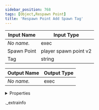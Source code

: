 ```yaml
---
sidebar_position: 768
tags: [Object,Respawn Point]
title: 'Respawn Point Add Spawn Tag'
---
```






<IChip uuid="3e936c68-9fbf-4ace-89a3-68156859db19" />

| Input Name | Input Type |
|-----------|-----------|
| *No name.* | exec |
| Spawn Point | player spawn point v2 |
| Tag | string |

| Output Name | Output Type |
|-----------|-----------|
| *No name.* | exec |


<details>
  <summary>Properties</summary>
  <div>
    <div>
    <table>
      <thead>
        <tr>
          <th>Room availability:</th>
          <th>Available everywhere</th>
        </tr>
        <tr>
          <th>Is beta required?</th>
          <th>No</th>
        </tr>
        <tr>
          <th>Is this chip a trolling risk?</th>
          <th>No</th>
        </tr>
        <tr>
          <th>Is this chip a role assignment risk?</th>
          <th>No</th>
        </tr>
        <tr>
          <th>Chip UUID</th>
          <th>3e936c68-9fbf-4ace-89a3-68156859db19</th>
        </tr>
      </thead>
    </table>
    </div>
  </div>
</details>

._extrainfo